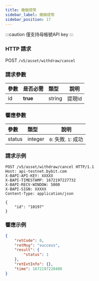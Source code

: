 ```yaml
---
title: 撤銷提幣
sidebar_label: 撤銷提幣
sidebar_position: 17
---
```


:::caution
僅支持母帳號API key
:::

### HTTP 請求
POST `/v5/asset/withdraw/cancel`

### 請求參數
| 參數 | 是否必需 | 類型 | 說明|
|:----- |:-------|:-----|------ |
|id |**true** |string |提現Id |

### 響應參數
| 參數 | 類型 | 說明|
|:----- |:-----|----- |
|status |integer|`0`: 失敗. `1`: 成功 |

### 請求示例

```http
POST /v5/asset/withdraw/cancel HTTP/1.1
Host: api-testnet.bybit.com
X-BAPI-API-KEY: XXXXX
X-BAPI-TIMESTAMP: 1672197227732
X-BAPI-RECV-WINDOW: 5000
X-BAPI-SIGN: XXXXX
Content-Type: application/json

{
    "id": "10197"
}
```

### 響應示例

```json
{
    "retCode": 0,
    "retMsg": "success",
    "result": {
        "status": 1
    },
    "retExtInfo": {},
    "time": 1672197228408
}
```